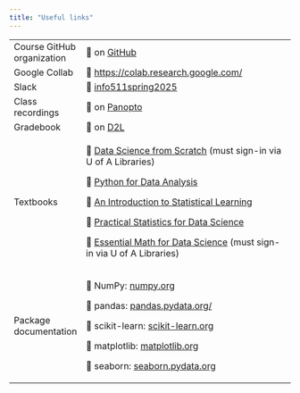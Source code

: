 ```yaml
---
title: "Useful links"
---
```


+----------------------------+-------------------------------------------------------------------------------------------------------------------------------------------------------------------------------------------------------------------------------------------------------+
| Course GitHub organization | 🔗 on [GitHub](https://github.com/shannonmcwaters/INFO-511-Fall-2025)                                                                                                                                                                                 |
+----------------------------+-------------------------------------------------------------------------------------------------------------------------------------------------------------------------------------------------------------------------------------------------------+
| Google Collab              | 🔗 <https://colab.research.google.com/>                                                                                                                                                                                                               |
+----------------------------+-------------------------------------------------------------------------------------------------------------------------------------------------------------------------------------------------------------------------------------------------------+
| Slack                      | 🔗 [info511spring2025](https://info511spring2025.slack.com)                                                                                                                                                                                           |
+----------------------------+-------------------------------------------------------------------------------------------------------------------------------------------------------------------------------------------------------------------------------------------------------+
| Class recordings           | 🔗 on [Panopto](https://arizona.hosted.panopto.com/Panopto/Pages/Sessions/List.aspx?folderID=61cffeec-57c6-4caa-a60a-b1c3017974d4)                                                                                                                    |
+----------------------------+-------------------------------------------------------------------------------------------------------------------------------------------------------------------------------------------------------------------------------------------------------+
| Gradebook                  | 🔗 on [D2L](https://d2l.arizona.edu/d2l/home/1641996)                                                                                                                                                                                                 |
+----------------------------+-------------------------------------------------------------------------------------------------------------------------------------------------------------------------------------------------------------------------------------------------------+
| Textbooks                  | 🔗 [Data Science from Scratch](https://arizona-ua.userservices.exlibrisgroup.com/view/action/uresolver.do?operation=resolveService&package_service_id=43729147450003843&institutionId=3843&customerId=3840) (must sign-in via U of A Libraries)       |
|                            |                                                                                                                                                                                                                                                       |
|                            | 🔗 [Python for Data Analysis](https://wesmckinney.com/book/)                                                                                                                                                                                          |
|                            |                                                                                                                                                                                                                                                       |
|                            | 🔗 [An Introduction to Statistical Learning](textbooks/jamesISL.pdf)                                                                                                                                                                                  |
|                            |                                                                                                                                                                                                                                                       |
|                            | 🔗 [Practical Statistics for Data Science](textbooks/brucePracStatsForDS.pdf)                                                                                                                                                                         |
|                            |                                                                                                                                                                                                                                                       |
|                            | 🔗 [Essential Math for Data Science](https://arizona-ua.userservices.exlibrisgroup.com/view/action/uresolver.do?operation=resolveService&package_service_id=43729147410003843&institutionId=3843&customerId=3840) (must sign-in via U of A Libraries) |
+----------------------------+-------------------------------------------------------------------------------------------------------------------------------------------------------------------------------------------------------------------------------------------------------+
| Package documentation      | 🔗 NumPy: [numpy.org](https://numpy.org/)                                                                                                                                                                                                             |
|                            |                                                                                                                                                                                                                                                       |
|                            | 🔗 pandas: [pandas.pydata.org/](https://pandas.pydata.org/)                                                                                                                                                                                           |
|                            |                                                                                                                                                                                                                                                       |
|                            | 🔗 scikit-learn: [scikit-learn.org](https://scikit-learn.org/stable/index.html)                                                                                                                                                                       |
|                            |                                                                                                                                                                                                                                                       |
|                            | 🔗 matplotlib: [matplotlib.org](https://matplotlib.org/)                                                                                                                                                                                              |
|                            |                                                                                                                                                                                                                                                       |
|                            | 🔗 seaborn: [seaborn.pydata.org](https://seaborn.pydata.org/)                                                                                                                                                                                         |
+----------------------------+-------------------------------------------------------------------------------------------------------------------------------------------------------------------------------------------------------------------------------------------------------+
